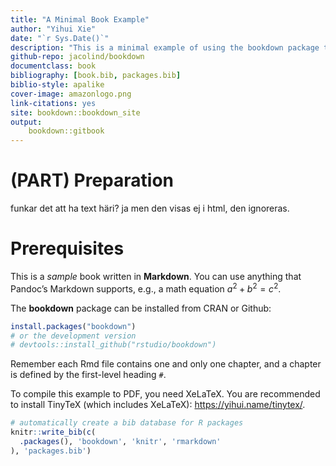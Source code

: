 ---
title: "A Minimal Book Example"
author: "Yihui Xie"
date: "`r Sys.Date()`"
description: "This is a minimal example of using the bookdown package to write a book. The output format for this example is bookdown::gitbook."
github-repo: jacolind/bookdown
documentclass: book
bibliography: [book.bib, packages.bib]
biblio-style: apalike
cover-image: amazonlogo.png
link-citations: yes
site: bookdown::bookdown_site
output:
    bookdown::gitbook
---

# (PART) Preparation {-}

funkar det att ha text häri? ja men den visas ej i html, den ignoreras. 

# Prerequisites

This is a _sample_ book written in **Markdown**. You can use anything that Pandoc's Markdown supports, e.g., a math equation $a^2 + b^2 = c^2$.

The **bookdown** package can be installed from CRAN or Github:

```{r eval=FALSE}
install.packages("bookdown")
# or the development version
# devtools::install_github("rstudio/bookdown")
```

Remember each Rmd file contains one and only one chapter, and a chapter is defined by the first-level heading `#`.

To compile this example to PDF, you need XeLaTeX. You are recommended to install TinyTeX (which includes XeLaTeX): <https://yihui.name/tinytex/>.

```{r include=FALSE}
# automatically create a bib database for R packages
knitr::write_bib(c(
  .packages(), 'bookdown', 'knitr', 'rmarkdown'
), 'packages.bib')
```
